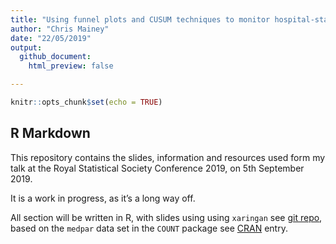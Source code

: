 ```yaml
---
title: "Using funnel plots and CUSUM techniques to monitor hospital-standardised mortality"
author: "Chris Mainey"
date: "22/05/2019"
output: 
  github_document:
    html_preview: false

---
```


```r
knitr::opts_chunk$set(echo = TRUE)
```

## R Markdown

This repository contains the slides, information and resources used form my talk at the Royal Statistical Society Conference 2019, on 5th September 2019.

It is a work in progress, as it's a long way off.

All section will be written in R, with slides using using `xaringan` see [git repo](https://github.com/yihui/xaringan), based on the `medpar` data set in the `COUNT` package see [CRAN](https://cran.r-project.org/web/packages/COUNT/index.html) entry.